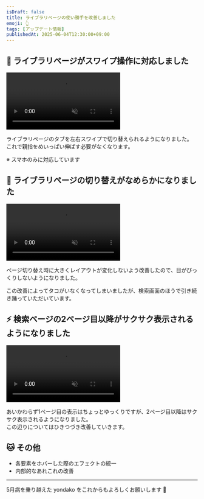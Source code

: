 ```yaml
---
isDraft: false
title: ライブラリページの使い勝手を改善しました
emoji: 👆️
tags: [アップデート情報]
publishedAt: 2025-06-04T12:30:00+09:00
---
```



## 📱 ライブラリページがスワイプ操作に対応しました

<video src={swipeDemoVideoUrl} autoplay loop muted playsinline></video>

ライブラリページのタブを左右スワイプで切り替えられるようになりました。  
これで親指をめいっぱい伸ばす必要がなくなります。

※ スマホのみに対応しています

## 👀 ライブラリページの切り替えがなめらかになりました

<video src={skeletonDemoVideoUrl} autoplay loop muted playsinline></video>

ページ切り替え時に大きくレイアウトが変化しないよう改善したので、目がびっくりしないようになりました。

この改善によってタコがいなくなってしまいましたが、検索画面のほうで引き続き踊っていただいています。

## ⚡️ 検索ページの2ページ目以降がサクサク表示されるようになりました

<video src={searchDemoVideoUrl} autoplay loop muted playsinline></video>

あいかわらず1ページ目の表示はちょっとゆっくりですが、2ページ目以降はサクサク表示されるようになりました。  
この辺りについてはひきつづき改善していきます。


## 🐱 その他

- 各要素をホバーした際のエフェクトの統一
- 内部的なあれこれの改善

---

5月病を乗り越えた yondako をこれからもよろしくお願いします 🐌
